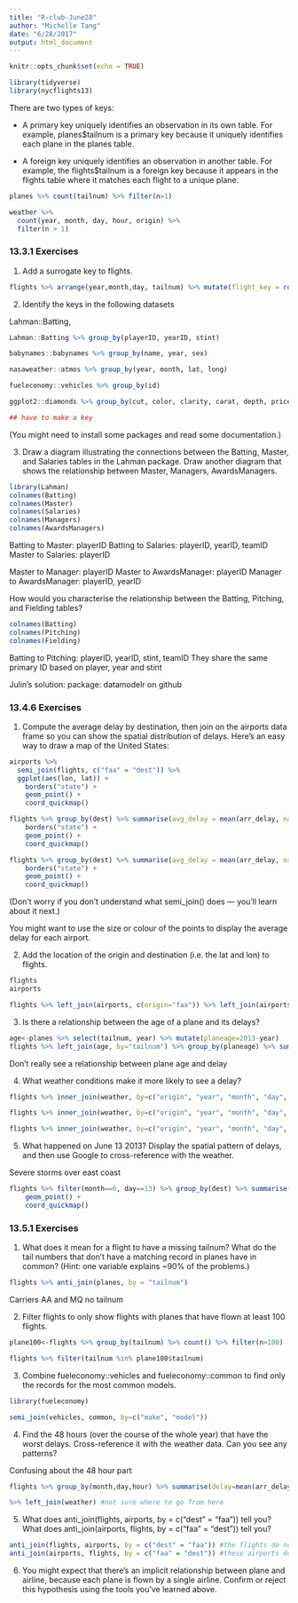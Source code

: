 ```yaml
---
title: "R-club-June28"
author: "Michelle Tang"
date: "6/28/2017"
output: html_document
---
```


```r
knitr::opts_chunk$set(echo = TRUE)
```

```r
library(tidyverse)
library(nycflights13)
```

There are two types of keys:

* A primary key uniquely identifies an observation in its own table. For example, planes$tailnum is a primary key because it uniquely identifies each plane in the planes table.

* A foreign key uniquely identifies an observation in another table. For example, the flights$tailnum is a foreign key because it appears in the flights table where it matches each flight to a unique plane.

```r
planes %>% count(tailnum) %>% filter(n>1)

weather %>% 
  count(year, month, day, hour, origin) %>% 
  filter(n > 1)
```


### 13.3.1 Exercises

1. Add a surrogate key to flights.

```r
flights %>% arrange(year,month,day, tailnum) %>% mutate(flight_key = row_number())
```


2. Identify the keys in the following datasets

Lahman::Batting,

```r
Lahman::Batting %>% group_by(playerID, yearID, stint)
```

```r
babynames::babynames %>% group_by(name, year, sex)
```

```r
nasaweather::atmos %>% group_by(year, month, lat, long)

```

```r
fueleconomy::vehicles %>% group_by(id)
```

```r
ggplot2::diamonds %>% group_by(cut, color, clarity, carat, depth, price, x, y, z, table ) %>% mutate(diamond_key = row_number())

## have to make a key
```

(You might need to install some packages and read some documentation.)

3. Draw a diagram illustrating the connections between the Batting, Master, and Salaries tables in the Lahman package. Draw another diagram that shows the relationship between Master, Managers, AwardsManagers.

```r
library(Lahman)
colnames(Batting)
colnames(Master)
colnames(Salaries)
colnames(Managers)
colnames(AwardsManagers)
```

Batting to Master: playerID
Batting to Salaries: playerID, yearID, teamID
Master to Salaries: playerID

Master to Manager: playerID
Master to AwardsManager: playerID
Manager to AwardsManager: playerID, yearID

How would you characterise the relationship between the Batting, Pitching, and Fielding tables?

```r
colnames(Batting)
colnames(Pitching)
colnames(Fielding)
```

Batting to Pitching: playerID, yearID, stint, teamID
They share the same primary ID based on player, year and stint


Julin's solution:
package: datamodelr on github

### 13.4.6 Exercises

1. Compute the average delay by destination, then join on the airports data frame so you can show the spatial distribution of delays. Here’s an easy way to draw a map of the United States:

```r
airports %>%
  semi_join(flights, c("faa" = "dest")) %>%
  ggplot(aes(lon, lat)) +
    borders("state") +
    geom_point() +
    coord_quickmap()
```
```r
flights %>% group_by(dest) %>% summarise(avg_delay = mean(arr_delay, na.rm = T)) %>% inner_join(airports, by = c(dest="faa")) %>% ggplot(aes(lon, lat, size = avg_delay)) +
    borders("state") +
    geom_point() +
    coord_quickmap()
```
```r
flights %>% group_by(dest) %>% summarise(avg_delay = mean(arr_delay, na.rm = T)) %>% inner_join(airports, by = c(dest="faa")) %>% ggplot(aes(lon, lat, color = avg_delay)) +
    borders("state") +
    geom_point() +
    coord_quickmap()
```


(Don’t worry if you don’t understand what semi_join() does — you’ll learn about it next.)

You might want to use the size or colour of the points to display the average delay for each airport.

2. Add the location of the origin and destination (i.e. the lat and lon) to flights.

```r
flights
airports

flights %>% left_join(airports, c(origin="faa")) %>% left_join(airports, c(dest="faa"))
```


3. Is there a relationship between the age of a plane and its delays?

```r
age<-planes %>% select(tailnum, year) %>% mutate(planeage=2013-year)
flights %>% left_join(age, by="tailnum") %>% group_by(planeage) %>% summarise(delay=mean(arr_delay, na.rm=T)) %>%ggplot(aes(planeage, delay)) + geom_point() + geom_line()
```

Don't really see a relationship between plane age and delay

4. What weather conditions make it more likely to see a delay?

```r
flights %>% inner_join(weather, by=c("origin", "year", "month", "day", "hour")) %>% group_by(temp) %>% summarise(delay=mean(arr_delay, na.rm=T)) %>% ggplot(aes(temp, delay)) + geom_point() + geom_line() 
```

```r
flights %>% inner_join(weather, by=c("origin", "year", "month", "day", "hour")) %>% group_by(wind_speed) %>% summarise(delay=mean(arr_delay, na.rm=T)) %>% ggplot(aes(wind_speed, delay)) + geom_point() + geom_line() + coord_cartesian(xlim = c(0,100))
```

```r
flights %>% inner_join(weather, by=c("origin", "year", "month", "day", "hour")) %>% group_by(precip) %>% summarise(delay=mean(arr_delay, na.rm=T)) %>% ggplot(aes(precip, delay)) + geom_point() + geom_line()
```



5. What happened on June 13 2013? Display the spatial pattern of delays, and then use Google to cross-reference with the weather.

Severe storms over east coast

```r
flights %>% filter(month==6, day==13) %>% group_by(dest) %>% summarise(delay=mean(arr_delay, na.rm=T)) %>% inner_join(airports, by=c("dest"="faa")) %>% ggplot(aes(y = lat, x = lon, colour = delay)) + borders("state") +
    geom_point() +
    coord_quickmap()
```

### 13.5.1 Exercises

1. What does it mean for a flight to have a missing tailnum? What do the tail numbers that don’t have a matching record in planes have in common? (Hint: one variable explains ~90% of the problems.)

```r
flights %>% anti_join(planes, by = "tailnum")
```

Carriers AA and MQ no tailnum

2. Filter flights to only show flights with planes that have flown at least 100 flights.

```r
plane100<-flights %>% group_by(tailnum) %>% count() %>% filter(n>100) 

flights %>% filter(tailnum %in% plane100$tailnum)
```


3. Combine fueleconomy::vehicles and fueleconomy::common to find only the records for the most common models.

```r
library(fueleconomy)

semi_join(vehicles, common, by=c("make", "model"))
```


4. Find the 48 hours (over the course of the whole year) that have the worst delays. Cross-reference it with the weather data. Can you see any patterns?

Confusing about the 48 hour part

```r
flights %>% group_by(month,day,hour) %>% summarise(delay=mean(arr_delay, na.rm=T)) %>% arrange(desc(delay))

%>% left_join(weather) #not sure where to go from here
```


5. What does anti_join(flights, airports, by = c("dest" = "faa")) tell you? What does anti_join(airports, flights, by = c("faa" = "dest")) tell you?

```r
anti_join(flights, airports, by = c("dest" = "faa")) #the flights do not go to these airports
anti_join(airports, flights, by = c("faa" = "dest")) #these airports do not have NY flights
```


6. You might expect that there’s an implicit relationship between plane and airline, because each plane is flown by a single airline. Confirm or reject this hypothesis using the tools you’ve learned above.

